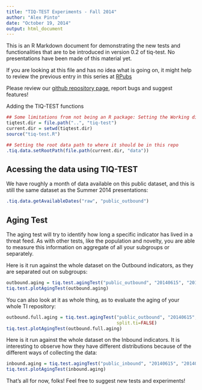 ```yaml
---
title: "TIQ-TEST Experiments - Fall 2014"
author: "Alex Pinto"
date: "October 19, 2014"
output: html_document
---
```


This is an R Markdown document for demonstrating the new tests and functionalities
that are to be introduced in version 0.2 of tiq-test. No presentations have been made of this
material yet.

If you are looking at this file and has no idea what is going on, it might help to review
the previous entry in this series at [RPubs](http://rpubs.com/alexcpsec/tiq-test-Summer2014-2)

Please review our [github repository page](https://github.com/mlsecproject/tiq-test),
report bugs and suggest features!

Adding the TIQ-TEST functions
```r
## Some limitations from not being an R package: Setting the Working directory
tiqtest.dir = file.path("..", "tiq-test")
current.dir = setwd(tiqtest.dir)
source("tiq-test.R")

## Setting the root data path to where it should be in this repo
.tiq.data.setRootPath(file.path(current.dir, "data"))
```

## Acessing the data using TIQ-TEST

We have roughly a month of data available on this public dataset, and this is still
the same dataset as the Summer 2014 presentations:
```r
.tiq.data.getAvailableDates("raw", "public_outbound")
```

## Aging Test

The aging test will try to identify how long a specific indicator has lived in a
threat feed. As with other tests, like the population and novelty, you are able
to measure this information on aggregate of all your subgroups or separately.

Here is it run against the whole dataset on the Outbound indicators, as they are
separated out on subgroups:

```r
outbound.aging = tiq.test.agingTest("public_outbound", "20140615", "20140715")
tiq.test.plotAgingTest(outbound.aging)
```

You can also look at it as whole thing, as to evaluate the aging of your whole
TI repository:

```r
outbound.full.aging = tiq.test.agingTest("public_outbound", "20140615", "20140715",
                                         split.ti=FALSE)
tiq.test.plotAgingTest(outbound.full.aging)
```
Here is it run against the whole dataset on the Inbound indicators. It is interesting
to observe how they have different distributions because of the different ways of collecting
the data:

```r
inbound.aging = tiq.test.agingTest("public_inbound", "20140615", "20140715")
tiq.test.plotAgingTest(inbound.aging)
```

That's all for now, folks! Feel free to suggest new tests and experiments!
